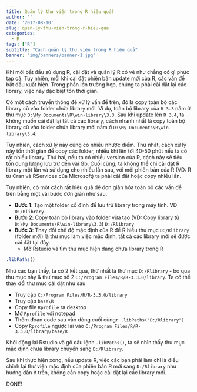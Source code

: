 ```yaml
---
title: Quản lý thư viện trong R hiệu quả?
author: ''
date: '2017-08-10'
slug: quan-ly-thu-vien-trong-r-hieu-qua
categories:
  - R
tags: ["R"]
subtitle: "Cách quản lý thư viện trong R hiệu quả"
banner: "img/banners/banner-1.jpg"
---
```


Khi mới bắt đầu sử dụng R, cài đặt và quản lý R có vẻ như chẳng có gì phức tạp cả. Tuy nhiên, mỗi khi cài đặt phiên bản update mới của R, các vấn đề bắt đầu xuất hiện. Trong phần lớn trường hợp, chúng ta phải cài đặt lại các library, việc này đặc biệt tốn thời gian.

Có một cách truyền thông để xử lý vấn đề trên, đó là copy toàn bộ các library cũ vào folder chứa library mới. Ví dụ, toàn bộ library của `R 3.3` nằm ở thư mục `D:\My Documents\R\win-library\3.3`. Sau khi update lên `R 3.4`, ta không muốn cài đặt lại tất cả các library, cách nhanh nhất là copy toàn bộ library cũ vào folder chứa library mới nằm ở `D:\My Documents\R\win-library\3.4`. 

Tuy nhiên, cách xử lý này cũng có nhiều nhược điểm. Thứ nhất, cách xử lý này tốn thời gian để copy các folder, nhiều khi lên tới 40-50 phút nếu ta có rất nhiều library. Thứ hai, nếu ta có nhiều version của R, cách này sẽ tiêu tốn dung lượng lưu trữ đến vài Gb. Cuối cùng, ta không thể chỉ cài đặt R library một lần và sử dụng cho nhiều lần sau, với mỗi phiên bản của R (VD: R từ Cran và RServices của Microsoft) ta phải cài đặt hoặc copy nhiều lần.

Tuy nhiên, có một cách rất hiệu quả để đơn giản hóa toàn bộ các vấn đề trên bằng một vài bước đơn giản như sau.

- **Bước 1**: Tạo một folder cố đinh để lưu trữ library trong máy tính. VD `D:/Rlibrary`
- **Bước 2**: Copy toàn bộ library vào folder vừa tạo (VD: Copy library từ `D:\My Documents\R\win-library\3.3`) `D:/Rlibrary`
- **Bước 3**: Thay đổi chế độ mặc định của R để R hiểu thư mục `D:/Rlibrary` (folder mới) là thư mục làm việc mặc định, tất cả các library mới sẽ được cài đặt tại đây.
    - Mở Rstudio và tìm thư mục hiện đang chứa library trong R

```r
.libPaths()
```

Như các bạn thấy, ta có 2 kết quả, thứ nhất là thư mục `D:/Rlibrary` - bỏ qua thư mục này & thư mục số 2 `C:/Program Files/R/R-3.3.0/library`. Ta có thể thay đổi thư mục cài đặt như sau

- Truy cập `C:/Program Files/R/R-3.3.0/library`
- Truy cập `base\R`
- Copy file `Rprofile` ra desktop
- Mở `Rprofile` với notepad 
- Thêm đoạn code sau vào dòng cuối cùng`r .libPaths("D:/Rlibrary")`
- Copy `Rprofile` ngược lại vào `C:/Program Files/R/R-3.3.0/library/base/R`

Khởi động lại Rstudio và gõ câu lệnh `.libPaths()`, ta sẽ nhìn thấy thư mục mặc định chưa library chuyển sang `D:/Rlibrary`.

Sau khi thực hiện xong, nếu update R, việc các bạn phải làm chỉ là điều chỉnh lại thư viện mặc định của phiên bản R mới sang `D:/Rlibrary` như hướng dẫn ở trên, không cần copy hoặc cài đặt lại các library mới.

DONE!


